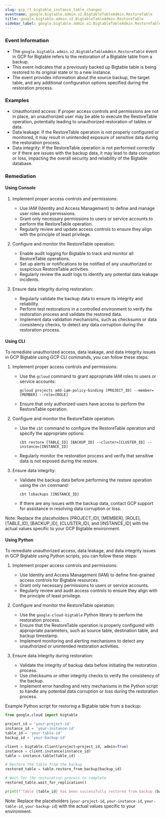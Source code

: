 ```yaml
--- 
slug: gcp_rt_bigtable_instance_table_changes
eventname: google.bigtable.admin.v2.BigtableTableAdmin.RestoreTable
title: google.bigtable.admin.v2.BigtableTableAdmin.RestoreTable
sidebar_label: google.bigtable.admin.v2.BigtableTableAdmin.RestoreTable
---
```

                       
### Event Information

- The `google.bigtable.admin.v2.BigtableTableAdmin.RestoreTable` event in GCP for Bigtable refers to the restoration of a Bigtable table from a backup.
- This event indicates that a previously backed up Bigtable table is being restored to its original state or to a new instance.
- The event provides information about the source backup, the target table, and any additional configuration options specified during the restoration process.


### Examples

- Unauthorized access: If proper access controls and permissions are not in place, an unauthorized user may be able to execute the RestoreTable operation, potentially leading to unauthorized restoration of tables or data.
- Data leakage: If the RestoreTable operation is not properly configured or monitored, it may result in unintended exposure of sensitive data during the restoration process.
- Data integrity: If the RestoreTable operation is not performed correctly or if there are issues with the backup data, it may lead to data corruption or loss, impacting the overall security and reliability of the Bigtable database.

### Remediation

#### Using Console

1. Implement proper access controls and permissions:
   - Use IAM (Identity and Access Management) to define and manage user roles and permissions.
   - Grant only necessary permissions to users or service accounts to perform the RestoreTable operation.
   - Regularly review and update access controls to ensure they align with the principle of least privilege.

2. Configure and monitor the RestoreTable operation:
   - Enable audit logging for Bigtable to track and monitor all RestoreTable operations.
   - Set up alerts or notifications to be notified of any unauthorized or suspicious RestoreTable activities.
   - Regularly review the audit logs to identify any potential data leakage incidents.

3. Ensure data integrity during restoration:
   - Regularly validate the backup data to ensure its integrity and reliability.
   - Perform test restorations in a controlled environment to verify the restoration process and validate the restored data.
   - Implement data validation mechanisms, such as checksums or data consistency checks, to detect any data corruption during the restoration process.

#### Using CLI

To remediate unauthorized access, data leakage, and data integrity issues in GCP Bigtable using GCP CLI commands, you can follow these steps:

1. Implement proper access controls and permissions:
   - Use the `gcloud` command to grant appropriate IAM roles to users or service accounts:
     ```
     gcloud projects add-iam-policy-binding [PROJECT_ID] --member=[MEMBER] --role=[ROLE]
     ```
   - Ensure that only authorized users have access to perform the RestoreTable operation.

2. Configure and monitor the RestoreTable operation:
   - Use the `cbt` command to configure the RestoreTable operation and specify the appropriate options:
     ```
     cbt restore [TABLE_ID] [BACKUP_ID] --cluster=[CLUSTER_ID] --instance=[INSTANCE_ID]
     ```
   - Regularly monitor the restoration process and verify that sensitive data is not exposed during the restore.

3. Ensure data integrity:
   - Validate the backup data before performing the restore operation using the `cbt` command:
     ```
     cbt lsbackups [INSTANCE_ID]
     ```
   - If there are any issues with the backup data, contact GCP support for assistance in resolving data corruption or loss.

Note: Replace the placeholders [PROJECT_ID], [MEMBER], [ROLE], [TABLE_ID], [BACKUP_ID], [CLUSTER_ID], and [INSTANCE_ID] with the actual values specific to your GCP Bigtable environment.

#### Using Python

To remediate unauthorized access, data leakage, and data integrity issues in GCP Bigtable using Python scripts, you can follow these steps:

1. Implement proper access controls and permissions:
   - Use Identity and Access Management (IAM) to define fine-grained access controls for Bigtable resources.
   - Grant only necessary permissions to users or service accounts.
   - Regularly review and audit access controls to ensure they align with the principle of least privilege.

2. Configure and monitor the RestoreTable operation:
   - Use the `google-cloud-bigtable` Python library to perform the restoration process.
   - Ensure that the RestoreTable operation is properly configured with appropriate parameters, such as source table, destination table, and backup timestamp.
   - Implement monitoring and alerting mechanisms to detect any unauthorized or unintended restoration activities.

3. Ensure data integrity during restoration:
   - Validate the integrity of backup data before initiating the restoration process.
   - Use checksums or other integrity checks to verify the consistency of the backup.
   - Implement error handling and retry mechanisms in the Python script to handle any potential data corruption or loss during the restoration process.

Example Python script for restoring a Bigtable table from a backup:

```python
from google.cloud import bigtable

project_id = 'your-project-id'
instance_id = 'your-instance-id'
table_id = 'your-table-id'
backup_id = 'your-backup-id'

client = bigtable.Client(project=project_id, admin=True)
instance = client.instance(instance_id)
table = instance.table(table_id)

# Restore the table from the backup
restored_table = table.restore_from_backup(backup_id)

# Wait for the restoration process to complete
restored_table.wait_for_replication()

print(f"Table {table_id} has been successfully restored from backup {backup_id}.")
```

Note: Replace the placeholders (`your-project-id`, `your-instance-id`, `your-table-id`, `your-backup-id`) with the actual values specific to your environment.


 